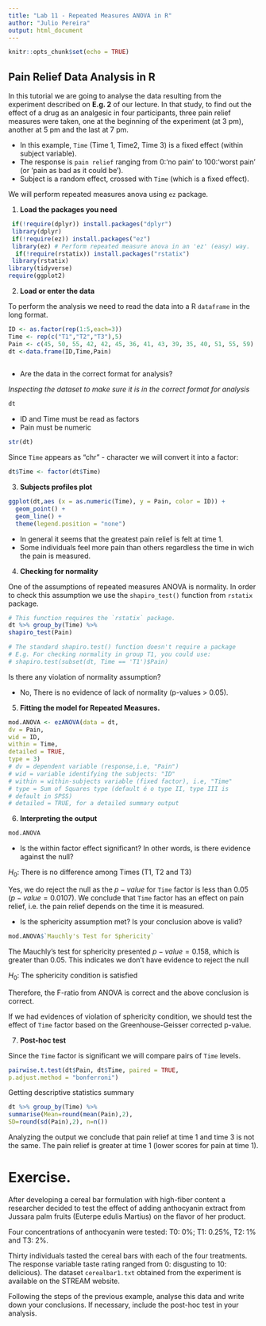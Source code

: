 ```yaml
---
title: "Lab 11 - Repeated Measures ANOVA in R"
author: "Julio Pereira"
output: html_document
---
```


```r
knitr::opts_chunk$set(echo = TRUE)
```

## Pain Relief Data Analysis in R

In this tutorial we are going to analyse the data resulting from the experiment described on **E.g. 2** of our lecture. In that study, to find out the effect of a drug as an analgesic in four participants, three pain relief measures were taken, one at the beginning of the experiment (at 3 pm), another at 5 pm and the last at 7 pm.

\begin{tabular}{cccc}
\hline
id & t1 & t2 & t3\\
\hline
1 & 45 & 50 & 55\\
2 & 42 & 42 & 45\\
3 & 36 & 41 & 43\\
4 & 39 & 35 & 40\\
5 & 51 & 55 & 59\\
\hline
\end{tabular}

- In this example, `Time` (Time 1, Time2, Time 3) is a fixed effect (within subject variable). 
- The response is `pain relief` ranging from 0:‘no pain’ to 100:‘worst pain’ (or ‘pain as bad as it could be’).
- Subject is a random effect, crossed with `Time` (which is a fixed effect).


We will perform repeated measures anova using `ez` package. 

1) **Load the packages you need**

\scriptsize
```r
 if(!require(dplyr)) install.packages("dplyr")
 library(dplyr)                                
 if(!require(ez)) install.packages("ez") 
 library(ez) # Perform repeated measure anova in an 'ez' (easy) way.
  if(!require(rstatix)) install.packages("rstatix") 
 library(rstatix)
library(tidyverse)
require(ggplot2)

```


2) **Load or enter the data**


To perform the analysis we need to read the data into a R `dataframe` in the long format.

```r
ID <- as.factor(rep(1:5,each=3))
Time <- rep(c("T1","T2","T3"),5)
Pain <- c(45, 50, 55, 42, 42, 45, 36, 41, 43, 39, 35, 40, 51, 55, 59)
dt <-data.frame(ID,Time,Pain)  
  
```

- Are the data in the correct format for analysis? 

*Inspecting the dataset to make sure it is in the correct format for analysis*

```r
dt
```

- ID and Time must be read as factors
- Pain must be numeric


```r
str(dt) 
```

Since `Time` appears as "chr" - character we will convert it into a factor:

```r
dt$Time <- factor(dt$Time) 
```


3) **Subjects profiles plot**

```r
ggplot(dt,aes (x = as.numeric(Time), y = Pain, color = ID)) +
  geom_point() +
  geom_line() +
  theme(legend.position = "none")
```

- In general it seems that the greatest pain relief is felt at time 1.
- Some individuals feel more pain than others regardless the time in wich the pain is measured.

4) **Checking for normality**

One of the assumptions of repeated measures ANOVA is normality. In order to check this assumption we use
the `shapiro_test()` function from `rstatix` package.

```r
# This function requires the `rstatix` package. 
dt %>% group_by(Time) %>%
shapiro_test(Pain) 

# The standard shapiro.test() function doesn't require a package
# E.g. For checking normality in group T1, you could use:
# shapiro.test(subset(dt, Time == 'T1')$Pain)
```

Is there any violation of normality assumption?

- No, There is no evidence of lack of normality (p-values > 0.05).


5) **Fitting the model for Repeated Measures.**

```r
mod.ANOVA <- ezANOVA(data = dt,
dv = Pain,
wid = ID,
within = Time,
detailed = TRUE,
type = 3)
# dv = dependent variable (response,i.e, "Pain")
# wid = variable identifying the subjects: "ID"
# within = within-subjects variable (fixed factor), i.e, "Time"
# type = Sum of Squares type (default é o type II, type III is
# default in SPSS)
# detailed = TRUE, for a detailed summary output
```


6) **Interpreting the output**

```r
mod.ANOVA
```

- Is the within factor effect significant? In other words, is there evidence against the null?

$H_0$: There is no difference among Times (T1, T2 and T3)

Yes, we do reject the null as the $p-value$ for `Time` factor is less than 0.05 ($p-value = 0.0107$).
We conclude that `Time` factor has an effect on pain relief, i.e. the pain relief depends on the time it is measured.

- Is the sphericity assumption met? Is your conclusion above is valid?

```r
mod.ANOVA$`Mauchly's Test for Sphericity`
```
 
 
The Mauchly’s test for sphericity presented $p-value =0.158$, which is greater than $0.05$. This indicates we don't have evidence to reject the null 

$H_0$: The sphericity condition is satisfied


Therefore, the F-ratio from ANOVA is correct and the above conclusion is correct.

If we had evidences of violation of sphericity condition, we should test the effect of `Time` factor based on the Greenhouse-Geisser corrected p-value. 

7) **Post-hoc test**

Since the `Time` factor is significant we will compare pairs of `Time` levels.

```r
pairwise.t.test(dt$Pain, dt$Time, paired = TRUE,
p.adjust.method = "bonferroni")
```

Getting descriptive statistics summary 

```r
dt %>% group_by(Time) %>%
summarise(Mean=round(mean(Pain),2),
SD=round(sd(Pain),2), n=n())
```


Analyzing the output we conclude that pain relief at time 1 and time 3 is not the same. The pain relief is greater at time 1 (lower scores for pain at time 1).


# Exercise.

After developing a cereal bar formulation with high-fiber content a researcher decided to test the effect of adding anthocyanin extract from Jussara palm fruits (Euterpe edulis Martius) on the flavor of her product.

Four concentrations of anthocyanin were tested: T0: 0%; T1: 0.25%, T2: 1% and T3: 2%.

Thirty individuals tasted the cereal bars with each of the four treatments. The response variable taste rating ranged from 0: disgusting to 10: delicious). The dataset `cerealbar1.txt` obtained from the experiment is available on the STREAM website. 

Following the steps of the previous example, analyse this data and write down your conclusions. If necessary, include the post-hoc test in your analysis.
